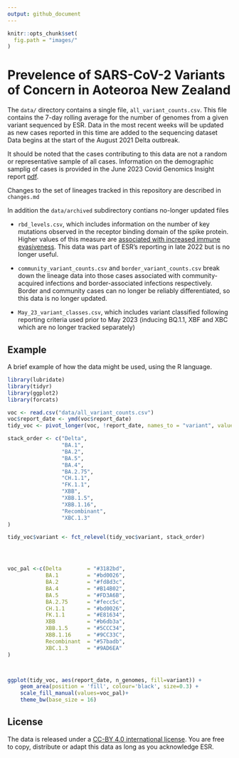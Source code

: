 ```yaml
---
output: github_document
---
```


```r
knitr::opts_chunk$set(
  fig.path = "images/"
)
```



# Prevelence of SARS-CoV-2 Variants of Concern in Aoteoroa New Zealand

The `data/` directory contains a single file,  `all_variant_counts.csv`. This file contains 
the 7-day rolling average for the number of genomes from a given variant sequenced by 
ESR. Data in the most recent weeks will be updated as new cases reported in this time 
are added to the sequencing dataset  Data begins at the start of the August 2021 Delta outbreak. 

It should be noted that the cases contributing to this data are not a random or representative
sample of all cases. Information on the demographic samplig of cases is provided in
the June 2023 Covid Genomics Insight report [pdf](https://www.esr.cri.nz/assets/HEALTH-CONTENT/COVID-Genomics-Insights-Dashboard-CGID/CGID_38_Report.pdf).

Changes to the set of lineages tracked in this repository are described in `changes.md`

In addition the `data/archived` subdirectory contians no-longer updated files


* `rbd_levels.csv`, which  includes information on the number of key
mutations observed in the receptor binding domain of the spike protein. Higher values
of this measure are [associated with increased immune evasiveness](https://virological.org/t/sars-cov-2-evolution-post-omicron/911). This data was
part of ESR's reporting in late 2022 but is no longer useful.


* `community_variant_counts.csv` and  `border_variant_counts.csv` break down the 
lineage data into those cases associated with community-acquired infections and 
border-associated infections respectively. Border and community cases can no
longer be reliably differentiated, so this data is no longer updated.


* `May_23_variant_classes.csv`, which includes variant classified following 
reporting criteria used prior to May 2023 (inducing BQ.1.1, XBF and XBC which 
are no longer tracked separately)

## Example

A brief example of how the data might be used, using the R language.

```r
library(lubridate)
library(tidyr)
library(ggplot2)
library(forcats)

voc <- read.csv("data/all_variant_counts.csv")
voc$report_date <- ymd(voc$report_date)
tidy_voc <- pivot_longer(voc, !report_date, names_to = "variant", values_to = "n_genomes")

stack_order <- c("Delta", 
                 "BA.1", 
                 "BA.2", 
                 "BA.5", 
                 "BA.4", 
                 "BA.2.75", 
                 "CH.1.1", 
                 "FK.1.1",
                 "XBB", 
                 "XBB.1.5", 
                 "XBB.1.16",
                 "Recombinant",
                 "XBC.1.3"
)

tidy_voc$variant <- fct_relevel(tidy_voc$variant, stack_order)




voc_pal <-c(Delta        = "#3182bd", 
            BA.1         = "#bd0026", 
            BA.2         = "#fd8d3c", 
            BA.4         = "#B14B02",
            BA.5         = "#FD3A6B",
            BA.2.75      = "#fecc5c", 
            CH.1.1       = "#bd0026",
            FK.1.1       = "#E81634",
            XBB          = "#b6db3a",
            XBB.1.5      = "#5CCC34", 
            XBB.1.16     = "#9CC33C",
            Recombinant  = "#57badb", 
            XBC.1.3      = "#9AD6EA"
)



ggplot(tidy_voc, aes(report_date, n_genomes, fill=variant)) + 
    geom_area(position = 'fill', colour='black', size=0.3) +
    scale_fill_manual(values=voc_pal)+
    theme_bw(base_size = 16)  

```

## License 

The data is released under a [CC-BY 4.0 international license](https://creativecommons.org/licenses/by/4.0/). You are free to copy, distribute or adapt this data as long as you acknowledge ESR. 



